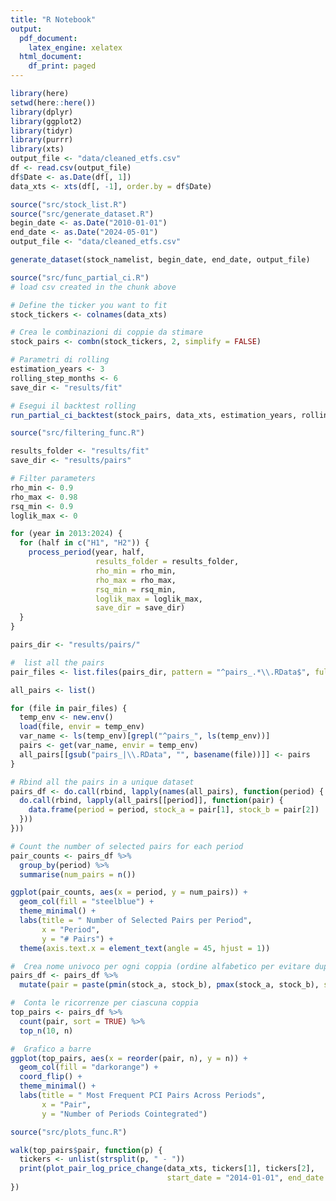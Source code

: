 ```yaml
---
title: "R Notebook"
output: 
  pdf_document: 
    latex_engine: xelatex
  html_document:
    df_print: paged
---
```


```r
library(here)
setwd(here::here())
library(dplyr)
library(ggplot2)
library(tidyr)
library(purrr)
library(xts)
output_file <- "data/cleaned_etfs.csv"
df <- read.csv(output_file)
df$Date <- as.Date(df[, 1])  
data_xts <- xts(df[, -1], order.by = df$Date)
```


```r
source("src/stock_list.R")
source("src/generate_dataset.R")
begin_date <- as.Date("2010-01-01")
end_date <- as.Date("2024-05-01")
output_file <- "data/cleaned_etfs.csv"

generate_dataset(stock_namelist, begin_date, end_date, output_file)
```

```r
source("src/func_partial_ci.R")
# load csv created in the chunk above

# Define the ticker you want to fit
stock_tickers <- colnames(data_xts)

# Crea le combinazioni di coppie da stimare
stock_pairs <- combn(stock_tickers, 2, simplify = FALSE)

# Parametri di rolling
estimation_years <- 3
rolling_step_months <- 6
save_dir <- "results/fit"

# Esegui il backtest rolling
run_partial_ci_backtest(stock_pairs, data_xts, estimation_years, rolling_step_months, save_dir)
```

```r
source("src/filtering_func.R")

results_folder <- "results/fit"
save_dir <- "results/pairs"

# Filter parameters
rho_min <- 0.9
rho_max <- 0.98
rsq_min <- 0.9
loglik_max <- 0

for (year in 2013:2024) {
  for (half in c("H1", "H2")) {
    process_period(year, half,
                   results_folder = results_folder,
                   rho_min = rho_min,
                   rho_max = rho_max,
                   rsq_min = rsq_min,
                   loglik_max = loglik_max,
                   save_dir = save_dir)
  }
}

```
```r

pairs_dir <- "results/pairs/"

#  list all the pairs
pair_files <- list.files(pairs_dir, pattern = "^pairs_.*\\.RData$", full.names = TRUE)

all_pairs <- list()

for (file in pair_files) {
  temp_env <- new.env()
  load(file, envir = temp_env)
  var_name <- ls(temp_env)[grepl("^pairs_", ls(temp_env))]
  pairs <- get(var_name, envir = temp_env)
  all_pairs[[gsub("pairs_|\\.RData", "", basename(file))]] <- pairs
}

# Rbind all the pairs in a unique dataset
pairs_df <- do.call(rbind, lapply(names(all_pairs), function(period) {
  do.call(rbind, lapply(all_pairs[[period]], function(pair) {
    data.frame(period = period, stock_a = pair[1], stock_b = pair[2])
  }))
}))

```


```r

# Count the number of selected pairs for each period
pair_counts <- pairs_df %>%
  group_by(period) %>%
  summarise(num_pairs = n())

ggplot(pair_counts, aes(x = period, y = num_pairs)) +
  geom_col(fill = "steelblue") +
  theme_minimal() +
  labs(title = " Number of Selected Pairs per Period",
       x = "Period",
       y = "# Pairs") +
  theme(axis.text.x = element_text(angle = 45, hjust = 1))
```

```r

#  Crea nome univoco per ogni coppia (ordine alfabetico per evitare duplicati invertiti)
pairs_df <- pairs_df %>%
  mutate(pair = paste(pmin(stock_a, stock_b), pmax(stock_a, stock_b), sep = " - "))

#  Conta le ricorrenze per ciascuna coppia
top_pairs <- pairs_df %>%
  count(pair, sort = TRUE) %>%
  top_n(10, n)

# ️ Grafico a barre
ggplot(top_pairs, aes(x = reorder(pair, n), y = n)) +
  geom_col(fill = "darkorange") +
  coord_flip() +
  theme_minimal() +
  labs(title = " Most Frequent PCI Pairs Across Periods",
       x = "Pair",
       y = "Number of Periods Cointegrated")
```


```r
source("src/plots_func.R")

walk(top_pairs$pair, function(p) {
  tickers <- unlist(strsplit(p, " - "))
  print(plot_pair_log_price_change(data_xts, tickers[1], tickers[2],
                                   start_date = "2014-01-01", end_date = "2024-01-01"))
})

```

```r
```




```r
```




```r
```




```r
```




```r
```




```r
```




```r
```




```r
```




```r
```




```r
```